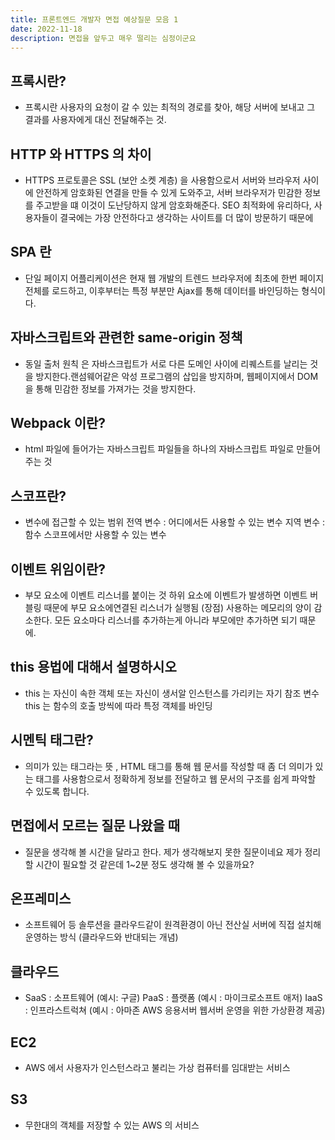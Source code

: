 ```yaml
---
title: 프론트엔드 개발자 면접 예상질문 모음 1
date: 2022-11-18
description: 면접을 앞두고 매우 떨리는 심정이군요
---
```


## 프록시란?

- 프록시란 사용자의 요청이 갈 수 있는 최적의 경로를 찾아, 해당 서버에 보내고 그 결과를 사용자에게 대신 전달해주는 것.

## HTTP 와 HTTPS 의 차이

- HTTPS 프로토콜은 SSL (보안 소켓 계층) 을 사용함으로서 서버와 브라우저 사이에 안전하게 암호화된 연결을 만들 수 있게 도와주고, 서버 브라우저가 민감한 정보를 주고받을 떄 이것이 도난당하지 않게 암호화해준다. SEO 최적화에 유리하다, 사용자들이 결국에는 가장 안전하다고 생각하는 사이트를 더 많이 방문하기 때문에

## SPA 란

- 단일 페이지 어플리케이션은 현재 웹 개발의 트렌드 브라우저에 최초에 한번 페이지 전체를 로드하고, 이후부터는 특정 부분만 Ajax를 통해 데이터를 바인딩하는 형식이다.

## 자바스크립트와 관련한 same-origin 정책

- 동일 출처 원칙 은 자바스크립트가 서로 다른 도메인 사이에 리퀘스트를 날리는 것을 방지한다.랜섬웨어같은 악성 프로그램의 삽입을 방지하며, 웹페이지에서 DOM 을 통해 민감한 정보를 가져가는 것을 방지한다.

## Webpack 이란?

- html 파일에 들어가는 자바스크립트 파일들을 하나의 자바스크립트 파일로 만들어주는 것

## 스코프란?

- 변수에 접근할 수 있는 범위
  전역 변수 : 어디에서든 사용할 수 있는 변수
  지역 변수 : 함수 스코프에서만 사용할 수 있는 변수

## 이벤트 위임이란?

- 부모 요소에 이벤트 리스너를 붙이는 것
  하위 요소에 이벤트가 발생하면 이벤트 버블링 때문에 부모 요소에연결된 리스너가 실행됨
  (장점) 사용하는 메모리의 양이 감소한다. 모든 요소마다 리스너를 추가하는게 아니라 부모에만 추가하면 되기 때문에.

## this 용법에 대해서 설명하시오

- this 는 자신이 속한 객체 또는 자신이 생서알 인스턴스를 가리키는 자기 참조 변수
  this 는 함수의 호출 방씩에 따라 특정 객체를 바인딩

## 시멘틱 태그란?

- 의미가 있는 태그라는 뜻 , HTML 태그를 통해 웹 문서를 작성할 때 좀 더 의미가 있는 태그를 사용함으로서 정확하게 정보를 전달하고 웹 문서의 구조를 쉽게 파악할 수 있도록 합니다.

## 면접에서 모르는 질문 나왔을 때

- 질문을 생각해 볼 시간을 달라고 한다. 제가 생각해보지 못한 질문이네요 제가 정리할 시간이 필요할 것 같은데 1~2분 정도 생각해 볼 수 있을까요?

## 온프레미스

- 소프트웨어 등 솔루션을 클라우드같이 원격환경이 아닌 전산실 서버에 직접 설치해 운영하는 방식 (클라우드와 반대되는 개념)

## 클라우드

- SaaS : 소프트웨어 (예시: 구글)
  PaaS : 플랫폼 (예시 : 마이크로소프트 애저)
  IaaS : 인프라스트럭쳐 (예시 : 아마존 AWS 응용서버 웹서버 운영을 위한 가상환경 제공)

## EC2

- AWS 에서 사용자가 인스턴스라고 불리는 가상 컴퓨터를 임대받는 서비스

## S3

- 무한대의 객체를 저장할 수 있는 AWS 의 서비스
